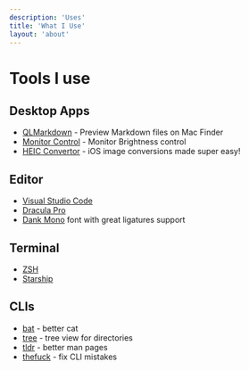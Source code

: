 ```yaml
---
description: 'Uses'
title: 'What I Use'
layout: 'about'
---
```


# Tools I use

## Desktop Apps

- [QLMarkdown](https://github.com/sbarex/QLMarkdown) - Preview Markdown files on Mac Finder
- [Monitor Control](https://github.com/MonitorControl/MonitorControl) - Monitor Brightness control
- [HEIC Convertor](https://imazing.com/heic/download) - iOS image conversions made super easy!

## Editor

- [Visual Studio Code](https://code.visualstudio.com/)
- [Dracula Pro](https://draculatheme.com/pro)
- [Dank Mono](https://dank.sh/) font with great ligatures support

## Terminal

- [ZSH](https://ohmyz.sh/#install)
- [Starship](https://starship.rs/)

## CLIs

- [bat](https://github.com/sharkdp/bat) - better cat
- [tree](https://formulae.brew.sh/formula/tree) - tree view for directories
- [tldr](https://tldr.sh/) - better man pages
- [thefuck](https://github.com/nvbn/thefuck) - fix CLI mistakes
